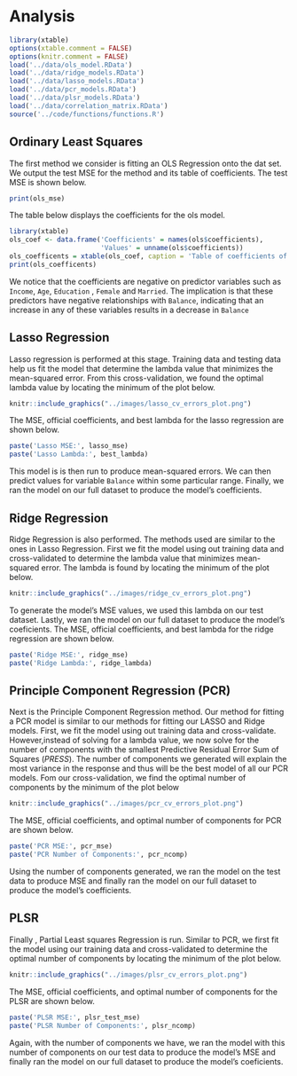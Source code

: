 
# Analysis

```r
library(xtable)
options(xtable.comment = FALSE)
options(knitr.comment = FALSE)
load('../data/ols_model.RData')
load('../data/ridge_models.RData')
load('../data/lasso_models.RData')
load('../data/pcr_models.RData')
load('../data/plsr_models.RData')
load('../data/correlation_matrix.RData')
source('../code/functions/functions.R')
```

## Ordinary Least Squares

The first method we consider is fitting an OLS Regression onto the dat set. We output the test MSE for the method and its table of coefficients. The test MSE is shown below. 

```r
print(ols_mse)
```

The table below displays the coefficients for the ols model. 

```r
library(xtable)
ols_coef <- data.frame('Coefficients' = names(ols$coefficients),
                       'Values' = unname(ols$coefficients))
ols_coefficents = xtable(ols_coef, caption = 'Table of coefficients of each predictor when regressed against Balance',type = "Latex")
print(ols_coefficents)
```

We notice that the coefficients are negative on predictor variables such as `Income`, `Age`, `Education` , `Female` and `Married`. The implication is that these predictors have negative relationships with `Balance`, indicating that an increase in any of these variables results in a decrease in `Balance`

## Lasso Regression
Lasso regression is performed at this stage. Training data and testing data help us fit the model that determine the lambda value that minimizes the mean-squared error. From this cross-validation, we found the optimal lambda value by locating the minimum of the plot below.

```r
knitr::include_graphics("../images/lasso_cv_errors_plot.png")
```

The MSE, official coefficients, and best lambda for the lasso regression are shown below.
```r
paste('Lasso MSE:', lasso_mse)
paste('Lasso Lambda:', best_lambda)
```

This model is is then run to produce mean-squared errors. We can then predict values for variable `Balance` within some particular range. Finally, we ran the model on our full dataset to produce the model's coefficients.

## Ridge Regression
Ridge Regression is also performed. The methods used are similar to the ones in Lasso Regression. First we fit the model using out training data and cross-validated to determine the lambda value that minimizes mean-squared error. The lambda is found by locating the minimum of the plot below.

```r
knitr::include_graphics("../images/ridge_cv_errors_plot.png")
```
To generate the model's MSE values, we used this lambda on our test dataset. Lastly, we ran the model on our full dataset to produce the model's coeficients. The MSE, official coefficients, and best lambda for the ridge regression are shown below.
```r
paste('Ridge MSE:', ridge_mse)
paste('Ridge Lambda:', ridge_lambda)
```

## Principle Component Regression (PCR)

Next is the Principle Component Regression method. Our method for fitting a PCR model is similar to our methods for fitting our LASSO and Ridge models. First, we fit the model using out training data and cross-validate. However,instead of solving for a lambda value, we now solve for the number of components with the smallest Predictive Residual Error Sum of Squares ($PRESS$). The number of components we generated will explain the most variance in the response and thus will be the best model of all our PCR models. Fom our cross-validation, we find the optimal number of components by the minimum of the plot below

```r
knitr::include_graphics("../images/pcr_cv_errors_plot.png")
```

The MSE, official coefficients, and optimal number of components for PCR are shown below.
```r
paste('PCR MSE:', pcr_mse)
paste('PCR Number of Components:', pcr_ncomp)
```

Using the number of components generated, we ran the model on the test data  to produce MSE and finally ran the model on our full dataset to produce the model's coefficients.



## PLSR
Finally , Partial Least squares Regression is run. Similar to PCR, we first fit the model using our training data and cross-validated to determine the optimal number of components by locating the minimum of the plot below.

```r
knitr::include_graphics("../images/plsr_cv_errors_plot.png")
```

The MSE, official coefficients, and optimal number of components for the PLSR are shown below.
```r
paste('PLSR MSE:', plsr_test_mse)
paste('PLSR Number of Components:', plsr_ncomp)
```

Again, with the number of components we have, we ran the model with this number of components on our test data to produce the model's MSE and finally ran the model on our full dataset to produce the model's coeficients.